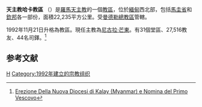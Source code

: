 {{Infobox Roman Catholic diocese
|Roman Catholic Diocese of = 天主教哈卡教區
|Latin name of diocese = Dioecesis Hakhanensis
|image = 
|caption = 
|location = [[緬甸|緬甸]]
|territory = 
|population = 27,516
|rite = [[罗马礼|罗马礼]]
|patron = 
|province = [[天主教曼德勒總教區|曼德勒]]
|established = 1992年
|cathedral = 
|co-cathedral =
|leadership = 主教
|website = 
|pope = 
|metropolitan = 
|ordinary = [[尼古拉·芒東|尼古拉·芒東]]
|coadjutor archbishop =
|coadjutor bishop =
|auxiliary =
|emeritus =
}}

'''天主教哈卡教區''' （{{lang-la|Dioecesis Hakhanensis}}）是[[羅馬天主教|羅馬天主教]]的一個[[教區|教區]]，位於[[緬甸|緬甸]]西北部，包括[[馬圭省|馬圭省]]和[[欽邦|欽邦]]各一部份，面積22,235平方公里。受[[天主教曼德勒總教區|曼德勒總教區]]管轄。

1992年11月21日升格為教區。現任主教為[[尼古拉·芒東|尼古拉·芒東]]。有31個堂區、27,516教友、44名司鐸。<ref>[http://press.catholica.va/news_services/bulletin/news/25612.php?index=25612&lang=it#EREZIONE%20DELLA%20DIOCESI%20DI%20KALAY%20%28MYANMAR%29%20E%20NOMINA%20DEL%20PRIMO%20VESCOVO Erezione Della Nuova Diocesi di Kalay (Myanmar) e Nomina del Primo Vescovo]{{dead link|date=2017年12月 |bot=InternetArchiveBot |fix-attempted=yes }}</ref>
==参考文献==
<div class="references-small">
<references></references>
</div>

{{緬甸天主教教區}}
[[Category:緬甸天主教教區|H]]
[[Category:1992年建立的宗教组织|Category:1992年建立的宗教组织]]